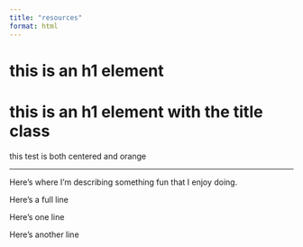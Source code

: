 ```yaml
---
title: "resources"
format: html
---
```


<h1>this is an h1 element</h1>

<h1 class="title">this is an h1 element with the title class</h1>

<p class="center-text orange-text">this test is both centered and orange</p>

---

Here's where I'm describing [something fun]{.orange-text} that I enjoy doing.

[Here's a full line]{.orange-text}


:::{.orange-text}
Here's one line

Here's another line
:::